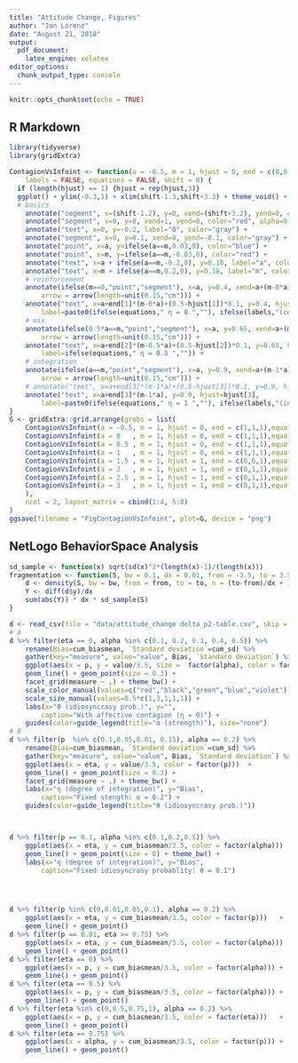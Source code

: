 ```yaml
---
title: "Attitude Change, Figures"
author: "Jan Lorenz"
date: "August 21, 2018"
output: 
  pdf_document: 
    latex_engine: xelatex
editor_options: 
  chunk_output_type: console
---
```


```r
knitr::opts_chunk$set(echo = TRUE)
```

## R Markdown

```r
library(tidyverse)
library(gridExtra)

ContagionVsInfoint <- function(a = -0.5, m = 1, hjust = 0, end = c(0,0,0), 
	labels = FALSE, equations = FALSE, shift = 0) {
  if (length(hjust) == 1) {hjust = rep(hjust,3)}
  ggplot() + ylim(-0.3,1) + xlim(shift-1.3,shift+3.3) + theme_void() +
  # basics
  	annotate("segment", x=(shift-1.2), y=0, xend=(shift+3.2), yend=0, color="gray") +
  	annotate("segment", x=0, y=0, xend=1, yend=0, color="red", alpha=0.5) +
  	annotate("text", x=0, y=-0.2, label="0", color="gray") +
  	annotate("segment", x=0, y=0.1, xend=0, yend=-0.1, color="gray") +
  	annotate("point", x=a, y=ifelse(a==m,0.03,0), color="blue") + 
  	annotate("point", x=m, y=ifelse(a==m,-0.03,0), color="red") +
  	annotate("text", x=a + ifelse(a==m,-0.2,0), y=0.18, label="a", color="blue") + 
  	annotate("text", x=m + ifelse(a==m,0.2,0), y=0.18, label="m", color="red") +
  	# reinforcement
  	annotate(ifelse(m==0,"point","segment"), x=a, y=0.4, xend=a+(m-0*a), yend=0.4, 
  		arrow = arrow(length=unit(0.15,"cm"))) +
  	annotate("text", x=a+end[1]*(m-0*a)+(0.5-hjust[1])*0.1, y=0.4, hjust=hjust[1],
  		label=paste0(ifelse(equations," η = 0 ",""), ifelse(labels,"(contagion)",""))) +
  	# mix
  	annotate(ifelse(0.5*a==m,"point","segment"), x=a, y=0.65, xend=a+(m-0.5*a), yend=0.65, 
  		arrow = arrow(length=unit(0.15,"cm"))) +
  	annotate("text", x=a+end[2]*(m-0.5*a)+(0.5-hjust[2])*0.1, y=0.65, hjust=hjust[2],
  		label=ifelse(equations," η = 0.5 ","")) +
  	# integration
  	annotate(ifelse(a==m,"point","segment"), x=a, y=0.9, xend=a+(m-1*a), yend=0.9, 
  		arrow = arrow(length=unit(0.15,"cm"))) +
  	# annotate("text", x=a+end[3]*(m-1*a)+(0.5-hjust[3])*0.1, y=0.9, hjust=hjust[3],
  	annotate("text", x=a+end[3]*(m-1*a), y=0.9, hjust=hjust[3],
  		label=paste0(ifelse(equations," η = 1 ",""), ifelse(labels,"(integration)","")))
}
G <- gridExtra::grid.arrange(grobs = list(
	ContagionVsInfoint(a = -0.5, m = 1, hjust = 0, end = c(1,1,1),equations=TRUE),
	ContagionVsInfoint(a = 0   , m = 1, hjust = 0, end = c(1,1,1),equations=TRUE),
	ContagionVsInfoint(a = 0.5 , m = 1, hjust = 0, end = c(1,1,1),equations=TRUE),
	ContagionVsInfoint(a = 1   , m = 1, hjust = 0, end = c(1,1,1),equations=TRUE),
	ContagionVsInfoint(a = 1.5 , m = 1, hjust = 1, end = c(0,0,1),equations=TRUE, shift=1),
	ContagionVsInfoint(a = 2   , m = 1, hjust = 1, end = c(0,1,1),equations=TRUE, shift=1),
	ContagionVsInfoint(a = 2.5 , m = 1, hjust = 1, end = c(0,1,1),equations=TRUE, shift=1),
	ContagionVsInfoint(a = 3   , m = 1, hjust = 1, end = c(0,1,1),equations=TRUE, shift=1)
	),
	ncol = 2, layout_matrix = cbind(1:4, 5:8)
)
ggsave(filename = "FigContagionVsInfoint", plot=G, device = "png")
```


## NetLogo BehaviorSpace Analysis

```r
sd_sample <- function(x) sqrt(sd(x)^2*(length(x)-1)/(length(x)))
fragmentation <- function(S, bw = 0.1, dx = 0.01, from = -3.5, to = 3.5) {
	d <- density(S, bw = bw, from = from, to = to, n = (to-from)/dx + 1)
	Y <- diff(d$y)/dx
	sum(abs(Y)) * dx * sd_sample(S)
}

d <- read_csv(file = "data/attitude_change delta_p2-table.csv",	skip = 6)
# A
d %>% filter(eta == 0, alpha %in% c(0.1, 0.2, 0.3, 0.4, 0.5)) %>%
	rename(Bias=cum_biasmean, `Standard deviation`=cum_sd) %>% 
	gather(key="measure", value="value", Bias, `Standard deviation`) %>% 
	ggplot(aes(x = p, y = value/3.5, size =  factor(alpha), color = factor(alpha))) + 
	geom_line() + geom_point(size = 0.3) +
	facet_grid(measure ~ .) + theme_bw() +
	scale_color_manual(values=c("red","black","green","blue","violet")) +
	scale_size_manual(values=0.5*c(1,3,1,1,1)) +
	labs(x="θ (idiosyncrasy prob.)", y="", 
		caption="With affective contagion (η = 0)") +
	guides(color=guide_legend(title="α (strength)"), size="none")
# B
d %>% filter(p  %in% c(0.1,0.05,0.01, 0.15), alpha == 0.2) %>% 
	rename(Bias=cum_biasmean, `Standard deviation`=cum_sd) %>% 
	gather(key="measure", value="value", Bias, `Standard deviation`) %>% 
	ggplot(aes(x = eta, y = value/3.5, color = factor(p)))	+ 
	geom_line() + geom_point(size = 0.3) + 
	facet_grid(measure ~ .) + theme_bw() + 
	labs(x="η (degree of integration)", y="Bias", 
		caption="Fixed stength: α = 0.2") +
	guides(color=guide_legend(title="θ (idiosyncrasy prob.)"))



d %>% filter(p == 0.1, alpha %in% c(0.1,0.2,0.5)) %>% 
	ggplot(aes(x = eta, y = cum_biasmean/3.5, color = factor(alpha)))	+ 
	geom_line() + geom_point(size = 0) + theme_bw() +
	labs(x="η (degree of integration)", y="Bias", 
		caption="Fixed idiosyncrasy probablity: θ = 0.1")




d %>% filter(p %in% c(0,0.01,0.05,0.1), alpha == 0.2) %>% 
	ggplot(aes(x = eta, y = cum_biasmean/3.5, color = factor(p)))	+ 
	geom_line() + geom_point()
d %>% filter(p == 0.01, eta >= 0.75) %>% 
	ggplot(aes(x = eta, y = cum_biasmean/3.5, color = factor(alpha)))	+ 
	geom_line() + geom_point()
d %>% filter(eta == 0) %>% 
	ggplot(aes(x = p, y = cum_biasmean/3.5, color = factor(alpha)))	+ 
	geom_line() + geom_point()
d %>% filter(eta == 0.5) %>% 
	ggplot(aes(x = p, y = cum_biasmean/3.5, color = factor(alpha)))	+ 
	geom_line() + geom_point()
d %>% filter(eta %in% c(0,0.5,0.75,1), alpha == 0.2) %>% 
	ggplot(aes(x = p, y = cum_biasmean/3.5, color = factor(eta)))	+ 
	geom_line() + geom_point()
d %>% filter(eta == 0.75) %>% 
	ggplot(aes(x = alpha, y = cum_biasmean/3.5, color = factor(p)))	+ 
	geom_line() + geom_point()


```


